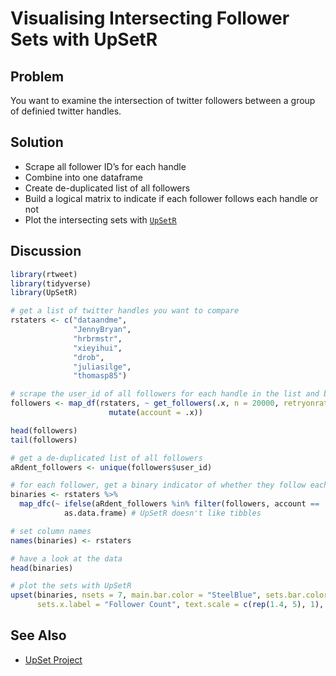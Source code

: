 # Visualising Intersecting Follower Sets with UpSetR

## Problem

You want to examine the intersection of twitter followers between a group of definied twitter handles.

## Solution

- Scrape all follower ID's for each handle
- Combine into one dataframe
- Create de-duplicated list of all followers
- Build a logical matrix to indicate if each follower follows each handle or not
- Plot the intersecting sets with [`UpSetR`](https://github.com/hms-dbmi/UpSetR)

## Discussion

```r
library(rtweet)
library(tidyverse)
library(UpSetR)
```
```r
# get a list of twitter handles you want to compare
rstaters <- c("dataandme", 
              "JennyBryan", 
              "hrbrmstr", 
              "xieyihui", 
              "drob", 
              "juliasilge", 
              "thomasp85")

# scrape the user_id of all followers for each handle in the list and bind into 1 dataframe
followers <- map_df(rstaters, ~ get_followers(.x, n = 20000, retryonratelimit = TRUE) %>% 
                      mutate(account = .x))

head(followers)
tail(followers)
```
```r
# get a de-duplicated list of all followers
aRdent_followers <- unique(followers$user_id)

# for each follower, get a binary indicator of whether they follow each tweeter or not and bind to one dataframe
binaries <- rstaters %>% 
  map_dfc(~ ifelse(aRdent_followers %in% filter(followers, account == .x)$user_id, 1, 0) %>% 
            as.data.frame) # UpSetR doesn't like tibbles

# set column names
names(binaries) <- rstaters

# have a look at the data
head(binaries)
```
```r
# plot the sets with UpSetR
upset(binaries, nsets = 7, main.bar.color = "SteelBlue", sets.bar.color = "DarkCyan", 
      sets.x.label = "Follower Count", text.scale = c(rep(1.4, 5), 1), order.by = "freq")
```

## See Also

- [UpSet Project](http://caleydo.org/tools/upset/)